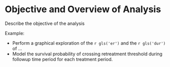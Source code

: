 # Objective and Overview of Analysis

Describe the objective of the analysis 

Example:

- Perform a graphical exploration of the `r gls('er')` and the `r gls('dur')` of ...
- Model the survival probability of crossing retreatment threshold during followup time period for each treatment period.
